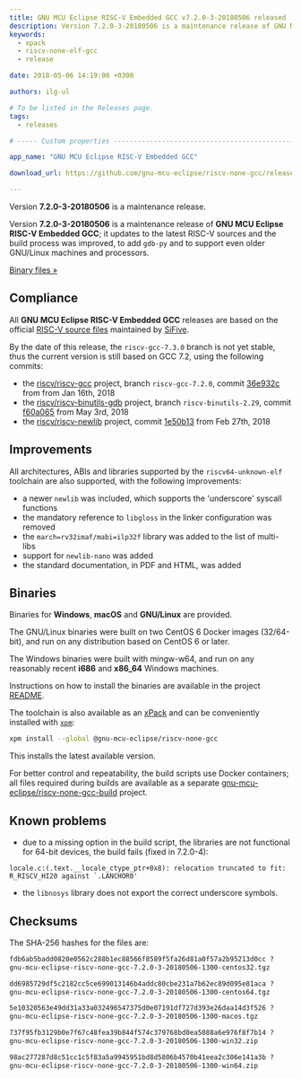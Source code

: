 ```yaml
---
title: GNU MCU Eclipse RISC-V Embedded GCC v7.2.0-3-20180506 released
description: Version 7.2.0-3-20180506 is a maintenance release of GNU MCU Eclipse RISC-V Embedded GCC.
keywords:
  - xpack
  - riscv-none-elf-gcc
  - release

date: 2018-05-06 14:19:00 +0300

authors: ilg-ul

# To be listed in the Releases page.
tags:
  - releases

# ----- Custom properties -----------------------------------------------------

app_name: "GNU MCU Eclipse RISC-V Embedded GCC"

download_url: https://github.com/gnu-mcu-eclipse/riscv-none-gcc/releases/tag/v7.2.0-3-20180506/

---
```


<head><title>{frontMatter.title}</title></head>
<head><meta property="og:title" content={frontMatter.title} /></head>

Version **7.2.0-3-20180506** is a maintenance release.

<!-- truncate -->

Version **7.2.0-3-20180506** is a maintenance release of **GNU MCU Eclipse
RISC-V Embedded GCC**; it updates to the latest RISC-V sources and the
build process was improved, to add `gdb-py` and to support even older
GNU/Linux machines and processors.

<!-- truncate -->

<p><a href={frontMatter.download_url}>Binary files »</a></p>

## Compliance

All **GNU MCU Eclipse RISC-V Embedded GCC** releases are based on the
official [RISC-V source files](https://github.com/riscv/riscv-gcc)
maintained by [SiFive](https://www.sifive.com).

By the date of this release, the `riscv-gcc-7.3.0` branch is not yet
stable, thus the current version is still based on GCC 7.2, using the
following commits:

- the [riscv/riscv-gcc](https://github.com/riscv/riscv-gcc) project,
branch `riscv-gcc-7.2.0`, commit
[36e932c](https://github.com/gnu-mcu-eclipse/riscv-none-gcc/commit/36e932c683490ddfa5225ad8d842b002a8a74ed4)
from from Jan 16th, 2018
- the [riscv/riscv-binutils-gdb](https://github.com/riscv/riscv-binutils-gdb)
project, branch `riscv-binutils-2.29`, commit
[f60a065](https://github.com/gnu-mcu-eclipse/riscv-binutils-gdb/commit/f60a065a25cc54169a34ed351931097a44703a5c)
from May 3rd, 2018
- the [riscv/riscv-newlib](https://github.com/riscv/riscv-newlib) project,
commit [1e50b13](https://github.com/gnu-mcu-eclipse/riscv-newlib/commit/1e50b130fe1514a96eb4dc12f4a661d14f5cf6d4)
from Feb 27th, 2018

## Improvements

All architectures, ABIs and libraries supported by the `riscv64-unknown-elf`
toolchain are also supported, with the following improvements:

* a newer `newlib` was included, which supports the 'underscore' syscall functions
* the mandatory reference to `libgloss` in the linker configuration was removed
* the `march=rv32imaf/mabi=ilp32f` library was added to the list of multi-libs
* support for `newlib-nano` was added
* the standard documentation, in PDF and HTML, was added

## Binaries

Binaries for **Windows**, **macOS** and **GNU/Linux** are provided.

The GNU/Linux binaries were built on two CentOS 6 Docker images (32/64-bit),
and run on any distribution based on CentOS 6 or later.

The Windows binaries were built with mingw-w64, and run on any reasonably
recent **i686** and **x86_64** Windows machines.

Instructions on how to install the binaries are available in the project [README](https://github.com/xpack-dev-tools/riscv-none-embed-gcc-xpack).

The toolchain is also available as an
[xPack](https://www.npmjs.com/package/@gnu-mcu-eclipse/riscv-none-gcc)
and can be conveniently installed with
[`xpm`](https://www.npmjs.com/package/xpm):

```sh
xpm install --global @gnu-mcu-eclipse/riscv-none-gcc
```

This installs the latest available version.

For better control and repeatability, the build scripts use Docker
containers; all files required during builds are available as a separate
[gnu-mcu-eclipse/riscv-none-gcc-build](https://github.com/gnu-mcu-eclipse/riscv-none-gcc-build)
project.

## Known problems

* due to a missing option in the build script, the libraries are not
functional for 64-bit devices, the build fails (fixed in 7.2.0-4):

```
locale.c:(.text.__locale_ctype_ptr+0x8): relocation truncated to fit: R_RISCV_HI20 against `.LANCHOR0'
```

* the `libnosys` library does not export the correct underscore symbols.

## Checksums

The SHA-256 hashes for the files are:

```txt
fdb6ab5badd0820e0562c288b1ec88566f8589f5fa26d81a0f57a2b95213d0cc ?
gnu-mcu-eclipse-riscv-none-gcc-7.2.0-3-20180506-1300-centos32.tgz

dd6985729df5c2182cc5ce699013146b4addc80cbe231a7b62ec89d095e81aca ?
gnu-mcu-eclipse-riscv-none-gcc-7.2.0-3-20180506-1300-centos64.tgz

5e10320563e49dd31a33a032496547375d0e07191df727d393e26daa14d3f526 ?
gnu-mcu-eclipse-riscv-none-gcc-7.2.0-3-20180506-1300-macos.tgz

737f95fb3129b0e7f67c48fea39b844f574c379768bd0ea5088a6e976f8f7b14 ?
gnu-mcu-eclipse-riscv-none-gcc-7.2.0-3-20180506-1300-win32.zip

98ac277287d8c51cc1c5f83a5a9945951bd8d5806b4570b41eea2c306e141a3b ?
gnu-mcu-eclipse-riscv-none-gcc-7.2.0-3-20180506-1300-win64.zip
```
